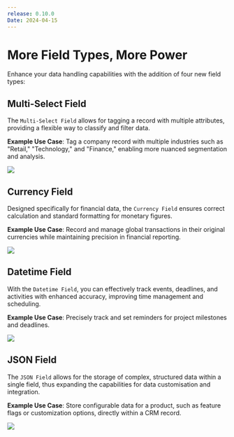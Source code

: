 ```yaml
---
release: 0.10.0
Date: 2024-04-15
---
```


# More Field Types, More Power

Enhance your data handling capabilities with the addition of four new field types:

## Multi-Select Field

The `Multi-Select Field` allows for tagging a record with multiple attributes, providing a flexible way to classify and filter data.

**Example Use Case**: Tag a company record with multiple industries such as "Retail," "Technology," and "Finance," enabling more nuanced segmentation and analysis.

![](/images/releases/0.10/0.10-multi-select.png)

## Currency Field

Designed specifically for financial data, the `Currency Field` ensures correct calculation and standard formatting for monetary figures.

**Example Use Case**: Record and manage global transactions in their original currencies while maintaining precision in financial reporting.

![](/images/releases/0.10/0.10-currency.png)

## Datetime Field

With the `Datetime Field`, you can effectively track events, deadlines, and activities with enhanced accuracy, improving time management and scheduling.

**Example Use Case**: Precisely track and set reminders for project milestones and deadlines.

![](/images/releases/0.10/0.10-datetime.png)

## JSON Field

The `JSON Field` allows for the storage of complex, structured data within a single field, thus expanding the capabilities for data customisation and integration.

**Example Use Case**: Store configurable data for a product, such as feature flags or customization options, directly within a CRM record.

![](/images/releases/0.10/0.10-json.png)